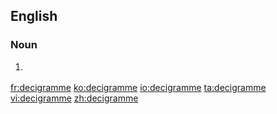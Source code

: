 ==English==

===Noun===
{{en-noun}}

# {{context|British}} {{alternative spelling of|decigram}}

[[fr:decigramme]]
[[ko:decigramme]]
[[io:decigramme]]
[[ta:decigramme]]
[[vi:decigramme]]
[[zh:decigramme]]